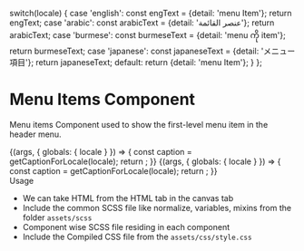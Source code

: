 
  switch(locale) {
    case 'english': const engText = {detail: 'menu Item'}; return engText;
    case 'arabic': const arabicText = {detail: 'عنصر القائمة'}; return arabicText;
    case 'burmese': const burmeseText = {detail: 'menu ကို item'}; return burmeseText;
    case 'japanese': const japaneseText = {detail: 'メニュー項目'}; return japaneseText;
    default:
      return {detail: 'menu Item'};
  }
};

<Meta title="Atoms/Navigation/Menu Items" component={MenuItems} />

<style>{`
  .subheading {
    font-weight: 700;
    font-size: 18px;
    color: #666;
    letter-spacing: 1.5px;
    line-height: 24px;
    margin-bottom: 12px;
    margin-top: 40px;
  }  
`}</style>


# Menu Items Component

Menu items Component used to show the first-level menu item in the header menu.

<Story name="Menu Items">
  {(args, { globals: { locale } }) => {
    const caption = getCaptionForLocale(locale);
    return <MenuItems text={caption.detail} ></MenuItems>;
  }}
</Story>

<Story name="Menu Items Select">
  {(args, { globals: { locale } }) => {
    const caption = getCaptionForLocale(locale);
    return <MenuItems text={caption.detail} select={'selected'}></MenuItems>;
  }}
</Story>

<div className="subheading">Usage</div>
<ul>
<li>We can take HTML from the HTML tab in the canvas tab</li>
<li>Include the common SCSS file like normalize, variables, mixins from the folder <code>assets/scss</code></li>
<li>Component wise SCSS file residing in each component</li>
<li>Include the Compiled CSS file from the <code>assets/css/style.css</code></li>
</ul>
